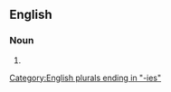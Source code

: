 ==English==

===Noun===
{{head|en|noun form}}

# {{plural of|en|housefly}}

[[Category:English plurals ending in "-ies"]]
